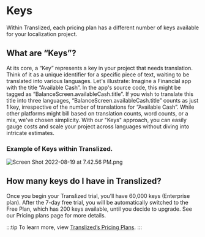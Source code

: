 # Keys

Within Translized, each pricing plan has a different number of keys available for your localization project.

## What are “Keys”?

At its core, a “Key” represents a key in your project that needs translation. Think of it as a unique identifier for a specific piece of text, waiting to be translated into various languages.
Let's illustrate: Imagine a Financial app with the title “Available Cash”. In the app's source code, this might be tagged as “BalanceScreen.availableCash.title”. If you wish to translate this title into three languages, “BalanceScreen.availableCash.title” counts as just 1 key, irrespective of the number of translations for “Available Cash”.
While other platforms might bill based on translation counts, word counts, or a mix, we've chosen simplicity. With our "Keys" approach, you can easily gauge costs and scale your project across languages without diving into intricate estimates.

### Example of Keys within Translized.

![Screen Shot 2022-08-19 at 7.42.56 PM.png](/features/strings/Screen_Shot_2022-08-19_at_7.42.56_PM.png)

## How many keys do I have in Translized?

Once you begin your Translized trial, you’ll have 60,000 keys (Enterprise plan). After the 7-day free trial, you will be automatically switched to the Free Plan, which has 200 keys available, until you decide to upgrade. See our Pricing plans page for more details.

:::tip
To learn more, view [Translized’s Pricing Plans](https://www.translized.com/pricing).
:::
